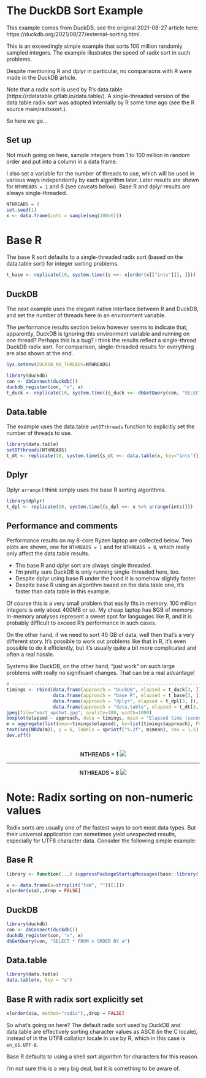# The DuckDB Sort Example

This example comes from DuckDB, see the original 2021-08-27 article here:
https://duckdb.org/2021/08/27/external-sorting.html.

This is an exceedingly simple example that sorts 100 million randomly sampled
integers. The example illustrates the speed of radix sort in such problems.

Despite mentioning R and dplyr in particular, no comparisons with  R were made
in the DuckDB article.

Note that a radix sort is used by R's data.table
(https://rdatatable.gitlab.io/data.table/). A single-threaded version of the
data.table radix sort was adopted internally by R some time ago (see the R
source main/radixsort.).

So here we go...

## Set up

Not much going on here, sample integers from 1 to 100 million in random order
and put into a column in a data frame.

I also set a variable for the number of threads to use, which will be used
in various ways independently by each algorithm later. Later results are
shown for `NTHREADS = 1` and 8 (see caveats below).
Base R and dplyr results are always single-threaded.

```r
NTHREADS = 8
set.seed(1)
x <- data.frame(ints = sample(seq(100e6)))
```

# Base R

The base R sort defaults to a single-threaded radix sort (based on the
data.table sort) for integer sorting problems.

```r
t_base <- replicate(10, system.time({s <<- x[order(x[["ints"]]), ]}))
```

## DuckDB

The next example uses the elegant native interface between R and DuckDB, and
set the number of threads here in an environment variable.

The performance results section below however seems to indicate that,
apparently, DuckDB is ignoring this environment variable and running on one
thread? Perhaps this is a bug?  I think the results reflect a single-thread
DuckDB radix sort. For comparison, single-threaded results for everything are
also shown at the end.

```r
Sys.setenv(DUCKDB_NO_THREADS=NTHREADS)

library(duckdb)
con <- dbConnect(duckdb())
duckdb_register(con, "x", x)
t_duck <- replicate(10, system.time({s_duck <<- dbGetQuery(con, "SELECT * FROM x ORDER BY ints")}))
```

## Data.table

The example uses the data.table `setDTthreads` function to explicitly set the number of
threads to use.

```r
library(data.table)
setDTthreads(NTHREADS)
t_dt <- replicate(10, system.time({s_dt <<- data.table(x, key="ints")}))
```

## Dplyr

Dplyr `arrange` I think simply uses the base R sorting algorithms.

```r
library(dplyr)
t_dpl <- replicate(10, system.time({s_dpl <<- x %>% arrange(ints)}))
```

## Performance and comments

Performance results on my 8-core Ryzen laptop are collected below.
Two plots are shown, one for `NTHREADS = 1` and for
`NTHREADS = 8`, which really only affect the data.table results.

- The base R and dplyr sort are always single threaded.
- I'm pretty sure DuckDB is only running single-threaded here, too.
- Despite dplyr using base R under the hood it is somehow slightly faster.
- Despite base R using an algorithm based on the data.table one, it's faster than data.table in this example.

Of course this is a very small problem that easily fits in memory. 100 million
integers is only about 400MB or so. My cheap laptop has 8GB of memory.
In-memory analyses represent a sweet spot for languages like R, and it is
probably difficult to exceed R's performance in such cases.

On the other hand, if we need to sort 40 GB of data, well then that's a very
different story. It's possible to work out problems like that in R, it's even
possible to do it efficiently, but it's usually quite a bit more complicated
and often a real hassle.

Systems like DuckDB, on the other hand, "just work" on such large problems with
really no significant changes.  That can be a real advantage!

```r
# -----------------------------------------------------------------------------------------------
timings <- rbind(data.frame(approach = "DuckDB", elapsed = t_duck[3, ]),
                 data.frame(approach = "base R", elapsed = t_base[3, ]),
                 data.frame(approach = "dplyr", elapsed = t_dpl[3, ]),
                 data.frame(approach = "data.table", elapsed = t_dt[3, ]))
jpeg(file="sort_upshot.jpg", quality=100, width=1000)
boxplot(elapsed ~ approach, data = timings, main = "Elapsed time (seconds), mean values shown below")
m = aggregate(list(mean=timings$elapsed), by=list(timings$approach), FUN=mean)
text(seq(NROW(m)), y = 6, labels = sprintf("%.2f", m$mean), cex = 1.5)
dev.off()
```

<br/>
<div style='text-align: center; font-weight: 555;'>
NTHREADS = 1
<img src="sort_upshot1.jpg"> </img>
<hr/>
NTHREADS = 8
<img src="sort_upshot8.jpg"> </img>
</div>


# Note: Radix sorting on non-numeric values

Radix sorts are usually one of the fastest ways to sort most data types. But
their universal application can sometimes yield unexpected results, especially
for UTF8 character data. Consider the following simple example:

## Base R

```r
library <- function(...) suppressPackageStartupMessages(base::library(...))
```

```r
x <- data.frame(a=strsplit("taW", "")[[1]])
x[order(x$a),,drop = FALSE]
```

## DuckDB

```r
library(duckdb)
con <- dbConnect(duckdb())
duckdb_register(con, "x", x)
dbGetQuery(con, "SELECT * FROM x ORDER BY a")
```


## Data.table

```r
library(data.table)
data.table(x, key = "a")
```

## Base R with radix sort explicitly set

```r
x[order(x$a, method="radix"),,drop = FALSE]
```

So what's going on here? The default radix sort used by DuckDB and data.table
are effectively sorting character values as ASCII (in the C locale), instead of
in the UTF8 collation locale in use by R, which in this case is `en_US.UTF-8`.

Base R defaults to using a shell sort algorithm for characters for this reason.

I'm not sure this is a very big deal, but it is something to be aware of.

<br/><br/>
